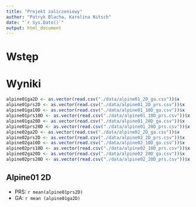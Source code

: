```yaml
---
title: "Projekt zaliczeniowy"
author: "Patryk Blacha, Karolina Nitsch"
date: "`r Sys.Date()`"
output: html_document
---
```


# Wstęp
# Wyniki
``` r
alpine01ga2D <- as.vector(read.csv("./data/alpine01_2D_ga.csv"))$x
alpine01prs2D <- as.vector(read.csv("./data/alpine01_2D_prs.csv"))$x
alpine01ga10D <- as.vector(read.csv("./data/alpine01_10D_ga.csv"))$x
alpine01prs10D <- as.vector(read.csv("./data/alpine01_10D_prs.csv"))$x
alpine01ga20D <- as.vector(read.csv("./data/alpine01_20D_ga.csv"))$x
alpine01prs20D <- as.vector(read.csv("./data/alpine01_20D_prs.csv"))$x
alpine02ga2D <- as.vector(read.csv("./data/alpine02_2D_ga.csv"))$x
alpine02prs2D <- as.vector(read.csv("./data/alpine02_2D_prs.csv"))$x
alpine02ga10D <- as.vector(read.csv("./data/alpine02_10D_ga.csv"))$x
alpine02prs10D <- as.vector(read.csv("./data/alpine02_10D_prs.csv"))$x
alpine02ga20D <- as.vector(read.csv("./data/alpine02_20D_ga.csv"))$x
alpine02prs20D <- as.vector(read.csv("./data/alpine02_20D_prs.csv"))$x

```

## Alpine01 2D
* PRS: `r mean(alpine01prs2D)`
* GA: `r mean (alpine01ga2D)`



